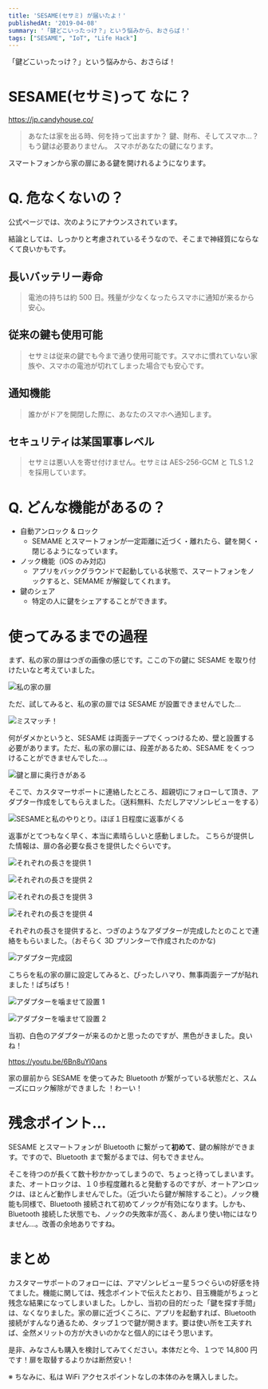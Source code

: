 ```yaml
---
title: 'SESAME(セサミ) が届いたよ！'
publishedAt: '2019-04-08'
summary: '「鍵どこいったっけ？」という悩みから、おさらば！'
tags: ["SESAME", "IoT", "Life Hack"]
---
```


「鍵どこいったっけ？」という悩みから、おさらば！

# SESAME(セサミ)って なに？

https://jp.candyhouse.co/

> あなたは家を出る時、何を持って出ますか？
> 鍵、財布、そしてスマホ…？
> もう鍵は必要ありません。
> スマホがあなたの鍵になります。

スマートフォンから家の扉にある鍵を開けれるようになります。

# Q. 危なくないの？

公式ページでは、次のようにアナウンスされています。

結論としては、しっかりと考慮されているそうなので、そこまで神経質にならなくて良いかもです。

## 長いバッテリー寿命

> 電池の持ちは約 500 日。残量が少なくなったらスマホに通知が来るから安心。

## 従来の鍵も使用可能

> セサミは従来の鍵でも今まで通り使用可能です。スマホに慣れていない家族や、スマホの電池が切れてしまった場合でも安心です。

## 通知機能

> 誰かがドアを開閉した際に、あなたのスマホへ通知します。

## セキュリティは某国軍事レベル

> セサミは悪い人を寄せ付けません。セサミは AES-256-GCM と TLS 1.2 を採用しています。

# Q. どんな機能があるの？

- 自動アンロック & ロック
  - SEMAME とスマートフォンが一定距離に近づく・離れたら、鍵を開く・閉じるようになっています。
- ノック機能（iOS のみ対応)
  - アプリをバックグラウンドで起動している状態で、スマートフォンをノックすると、SEMAME が解錠してくれます。
- 鍵のシェア
  - 特定の人に鍵をシェアすることができます。

# 使ってみるまでの過程

まず、私の家の扉はつぎの画像の感じです。ここの下の鍵に SESAME を取り付けたいなと考えていました。

<Image
  src="https://res.cloudinary.com/silverbirder/image/upload/v1639791386/silver-birder.github.io/blog/my_house_door.png"
  width={1400}
  height={1866}
  alt="私の家の扉"
/>

ただ、試してみると、私の家の扉では SESAME が設置できませんでした…

<Image
  src="https://res.cloudinary.com/silverbirder/image/upload/v1614345846/silver-birder.github.io/blog/miss_match_sesame_size.png"
  width={1400}
  height={1866}
  alt="ミスマッチ！"
/>

何がダメかというと、SESAME は両面テープでくっつけるため、壁と設置する必要があります。ただ、私の家の扉には、段差があるため、SESAME をくっつけることができませんでした…。

<Image
  src="https://res.cloudinary.com/silverbirder/image/upload/v1614345933/silver-birder.github.io/blog/lock_and_door_have_depth_sesame.png"
  width={1400}
  height={1866}
  alt="鍵と扉に奥行きがある"
/>

そこで、カスタマーサポートに連絡したところ、超親切にフォローして頂き、アダプター作成をしてもらえました。（送料無料、ただしアマゾンレビューをする）

<Image
  src="https://res.cloudinary.com/silverbirder/image/upload/v1614346016/silver-birder.github.io/blog/SESAME_and_my_correspondence_get_a_response_almost_every_day_or_so.png"
  width={1190}
  height={1019}
  alt="SESAMEと私のやりとり。ほぼ１日程度に返事がくる"
/>

返事がとてつもなく早く、本当に素晴らしいと感動しました。
こちらが提供した情報は、扉の各必要な長さを提供したぐらいです。

<Image
  src="https://res.cloudinary.com/silverbirder/image/upload/v1614381654/silver-birder.github.io/blog/provide_the_length_of_each_door_1.png"
  width={228}
  height={271}
  alt="それぞれの長さを提供 1"
/>

<Image
  src="https://res.cloudinary.com/silverbirder/image/upload/v1614381654/silver-birder.github.io/blog/provide_the_length_of_each_door_2.png"
  width={249}
  height={305}
  alt="それぞれの長さを提供 2"
/>

<Image
  src="https://res.cloudinary.com/silverbirder/image/upload/v1614381657/silver-birder.github.io/blog/provide_the_length_of_each_door_3.png"
  width={1000}
  height={1333}
  alt="それぞれの長さを提供 3"
/>

<Image
  src="https://res.cloudinary.com/silverbirder/image/upload/v1614381657/silver-birder.github.io/blog/provide_the_length_of_each_door_4.png"
  width={1000}
  height={1333}
  alt="それぞれの長さを提供 4"
/>

それぞれの長さを提供すると、つぎのようなアダプターが完成したとのことで連絡をもらいました。（おそらく 3D プリンターで作成されたのかな)

<Image
  src="https://res.cloudinary.com/silverbirder/image/upload/v1614382012/silver-birder.github.io/blog/SESAME_adapter_complete_diagram.png"
  width={1400}
  height={1741}
  alt="アダプター完成図"
/>

こちらを私の家の扉に設定してみると、ぴったしハマり、無事両面テープが貼れました！ぱちぱち！

<Image
  src="https://res.cloudinary.com/silverbirder/image/upload/v1614382084/silver-birder.github.io/blog/Installation_by_engaging_the_SESAME_adapter_1.png"
  width={1000}
  height={1333}
  alt="アダプターを噛ませて設置 1"
/>

<Image
  src="https://res.cloudinary.com/silverbirder/image/upload/v1614382086/silver-birder.github.io/blog/Installation_by_engaging_the_SESAME_adapter_2.png"
  width={1000}
  height={1333}
  alt="アダプターを噛ませて設置 2"
/>

当初、白色のアダプターが来るのかと思ったのですが、黒色がきました。良いね！

https://youtu.be/6Bn8uYl0ans

家の扉前から SESAME を使ってみた Bluetooth が繋がっている状態だと、スムーズにロック解除ができました ！わーい！

# 残念ポイント…

SESAME とスマートフォンが Bluetooth に繋がって**初めて**、鍵の解除ができます。ですので、Bluetooth まで繋がるまでは、何もできません。

そこを待つのが長くて数十秒かかってしまうので、ちょっと待ってしまいます。また、オートロックは、１０歩程度離れると発動するのですが、オートアンロックは、ほとんど動作しませんでした。（近づいたら鍵が解除すること）。ノック機能も同様で、Bluetooth 接続されて初めてノックが有効になります。しかも、Bluetooth 接続した状態でも、ノックの失敗率が高く、あんまり使い物にはなりません…。改善の余地ありですね。

# まとめ

カスタマーサポートのフォローには、アマゾンレビュー星５つぐらいの好感を持てました。機能に関しては、残念ポイントで伝えたとおり、目玉機能がちょっと残念な結果になってしまいました。しかし、当初の目的だった「鍵を探す手間」は、なくなりました。家の扉に近づくころに、アプリを起動すれば、Bluetooth 接続がすんなり通るため、タップ１つで鍵が開きます。要は使い所を工夫すれば、全然メリットの方が大きいのかなと個人的にはそう思います。

是非、みなさんも購入を検討してみてください。本体だと今、１つで 14,800 円です！扉を取替するよりかは断然安い！

※ ちなみに、私は WiFi アクセスポイントなしの本体のみを購入しました。
